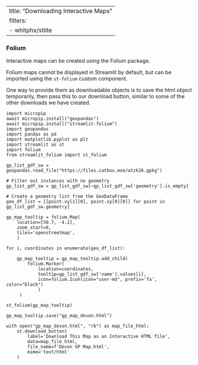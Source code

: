 
---
title: "Downloading Interactive Maps"
filters:
  - whitphx/stlite
---

### Folium

Interactive maps can be created using the Folium package.

Folium maps cannot be displayed in Streamlit by default, but can be imported using the `st-folium` custom component.

One way to provide them as downloadable objects is to save the html object temporarily, then pass this to our download button, similar to some of the other downloads we have created.

```stlite-python
import micropip
await micropip.install("geopandas")
await micropip.install("streamlit-folium")
import geopandas
import pandas as pd
import matplotlib.pyplot as plt
import streamlit as st
import folium
from streamlit_folium import st_folium

gp_list_gdf_sw = geopandas.read_file("https://files.catbox.moe/atzk26.gpkg")

# Filter out instances with no geometry
gp_list_gdf_sw = gp_list_gdf_sw[~gp_list_gdf_sw['geometry'].is_empty]

# Create a geometry list from the GeoDataFrame
geo_df_list = [[point.xy[1][0], point.xy[0][0]] for point in gp_list_gdf_sw.geometry]

gp_map_tooltip = folium.Map(
    location=[50.7, -4.2],
    zoom_start=8,
    tiles='openstreetmap',
    )

for i, coordinates in enumerate(geo_df_list):

    gp_map_tooltip = gp_map_tooltip.add_child(
        folium.Marker(
            location=coordinates,
            tooltip=gp_list_gdf_sw['name'].values[i],
            icon=folium.Icon(icon="user-md", prefix='fa', color="black")
            )
     )

st_folium(gp_map_tooltip)

gp_map_tooltip.save("gp_map_devon.html")

with open("gp_map_devon.html", "rb") as map_file_html:
    st.download_button(
        label='Download This Map as an Interactive HTML file',
        data=map_file_html,
        file_name=f'Devon GP Map.html',
        mime='text/html'
    )
```

